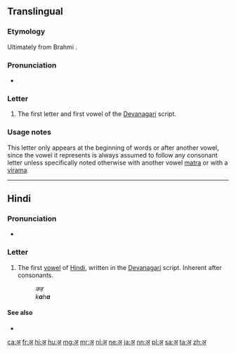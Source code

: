 {{character info/new|image=Devanagari Letter अ.svg}}
{{also|अं|अँ}}
==Translingual==

===Etymology===
Ultimately from Brahmi {{l|mul|𑀅|sc=Brah|tr=a}}.

===Pronunciation===
* {{IPA|/ə/|lang=mul}}

===Letter===
{{mul-Deva|a}}

# The first letter and first vowel of the [[Devanagari]] script.

===Usage notes===
This letter only appears at the beginning of words or after another vowel, since the vowel it represents is always assumed to follow any consonant letter unless specifically noted otherwise with another vowel [[matra]] or with a [[virama]].

----

==Hindi==

===Pronunciation===
* {{IPA|/ə/|lang=hi}}

===Letter===
{{head|hi|letter}}

# The first [[vowel]] of [[Hindi]], written in the [[Devanagari]] script. Inherent after consonants.
#: ''कह''
#: ''k'''a'''h'''a'''''

====See also====
*{{list:Devanagari script letters/hi}}

[[ca:अ]]
[[fr:अ]]
[[hi:अ]]
[[hu:अ]]
[[mg:अ]]
[[mr:अ]]
[[nl:अ]]
[[ne:अ]]
[[ja:अ]]
[[nn:अ]]
[[pl:अ]]
[[sa:अ]]
[[ta:अ]]
[[zh:अ]]
